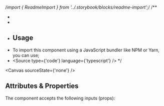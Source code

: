 /*import { ReadmeImport } from '../.storybook/blocks/readme-import';*/
/**
 * <Description />
 *
 * ## Usage
 * To import this component using a JavaScript bundler like NPM or Yarn, you can use;
 * <Source type={'code'} language={'typescript'} />
 */

<Meta isTemplate />

<Description />

<Canvas sourceState={'none'} />

<ReadmeImport />

## Attributes & Properties

The component accepts the following inputs (props):

<ArgTypes />

